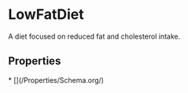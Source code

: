   
# LowFatDiet

A diet focused on reduced fat and cholesterol intake.

## Properties

<Grid>
* [](/Properties/Schema.org/)
</Grid>

